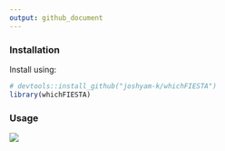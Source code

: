 ```yaml
---
output: github_document
---
```


### Installation

Install using:

```r
# devtools::install_github("joshyam-k/whichFIESTA")
library(whichFIESTA)
```

### Usage

![](https://github.com/joshyam-k/whichFIESTA/blob/main/gif/whichfiesta-demo.gif?raw=true)


